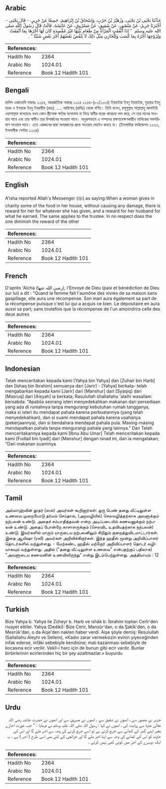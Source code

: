 ## Arabic


<div dir="rtl" lang="ar" style={{fontSize:'larger',backgroundColor:'#f8f9fa',padding:20}}>
حَدَّثَنَا يَحْيَى بْنُ يَحْيَى، وَزُهَيْرُ بْنُ حَرْبٍ، وَإِسْحَاقُ بْنُ إِبْرَاهِيمَ، جَمِيعًا عَنْ جَرِيرٍ، - قَالَ يَحْيَى - أَخْبَرَنَا جَرِيرٌ، عَنْ مَنْصُورٍ، عَنْ شَقِيقٍ، عَنْ مَسْرُوقٍ، عَنْ عَائِشَةَ، قَالَتْ قَالَ رَسُولُ اللَّهِ صلى الله عليه وسلم ‏ "‏ إِذَا أَنْفَقَتِ الْمَرْأَةُ مِنْ طَعَامِ بَيْتِهَا غَيْرَ مُفْسِدَةٍ كَانَ لَهَا أَجْرُهَا بِمَا أَنْفَقَتْ وَلِزَوْجِهَا أَجْرُهُ بِمَا كَسَبَ وَلِلْخَازِنِ مِثْلُ ذَلِكَ لاَ يَنْقُصُ بَعْضُهُمْ أَجْرَ بَعْضٍ شَيْئًا ‏"‏ ‏.‏
</div>
<div style={{backgroundColor:'#f8f9fa',padding:20, marginBottom: 10}}><table> <thead> <tr> <th>References:</th> <th></th> </tr> </thead> <tbody><tr><td>Hadith No</td><td>2364</td></tr><tr><td>Arabic No</td><td>1024.01</td></tr><tr><td>Reference</td><td>Book 12 Hadith 101</td></tr></tbody></table></div>

## Bengali


<div dir="ltr" lang="bn" style={{fontSize:'larger',backgroundColor:'#f8f9fa',padding:20}}>
হাদিস একাডেমি নাম্বারঃ ২২৫৪, আন্তর্জাতিক নাম্বারঃ ১০২৪ ২২৫৪-(৮০/১০২৪) ইয়াহইয়া ইবনু ইয়াহইয়া, যুহায়র ইবনু হারব ও ইসহাক ইবনু ইবরাহীম (রহঃ) ..... আয়িশাহ্ (রাযিঃ) থেকে বর্ণিত। তিনি বলেন, রসূলুল্লাহ সাল্লাল্লাহু আলাইহি ওয়াসাল্লাম বলেছেনঃ যখন কোন স্ত্রীলোক ক্ষতির মনোভাব না নিয়ে স্বামীর ঘরের খাদ্যদ্রব্য দান করে, সে তার দানের সাওয়াব পাবে এবং তার স্বামীও তার উপার্জনের সাওয়াব পাবে। অনুরূপভাবে এ সম্পদের রক্ষণাবেক্ষণকারীও মালিকের সমপরিমাণ সাওয়াব পাবে। এতে একজনের দ্বারা অপরজনের প্রাপ্য সাওয়াব মোটেও কমবে না। (ইসলামিক ফাউন্ডেশন ২২৩৩, ইসলামীক সেন্টার ২২৩৪)
</div>
<div style={{backgroundColor:'#f8f9fa',padding:20, marginBottom: 10}}><table> <thead> <tr> <th>References:</th> <th></th> </tr> </thead> <tbody><tr><td>Hadith No</td><td>2364</td></tr><tr><td>Arabic No</td><td>1024.01</td></tr><tr><td>Reference</td><td>Book 12 Hadith 101</td></tr></tbody></table></div>

## English


<div dir="ltr" lang="en" style={{fontSize:'larger',backgroundColor:'#f8f9fa',padding:20}}>
A'isha reported Allah's Messenger (ﷺ) as saying:When a woman gives in charity some of the food in her house, without causing any damage, there is reward for her for whatever she has given, and a reward for her husband for what he earned. The same applies to the trustee. In no respect does the one diminish the reward of the other
</div>
<div style={{backgroundColor:'#f8f9fa',padding:20, marginBottom: 10}}><table> <thead> <tr> <th>References:</th> <th></th> </tr> </thead> <tbody><tr><td>Hadith No</td><td>2364</td></tr><tr><td>Arabic No</td><td>1024.01</td></tr><tr><td>Reference</td><td>Book 12 Hadith 101</td></tr></tbody></table></div>

## French


<div dir="ltr" lang="fr" style={{fontSize:'larger',backgroundColor:'#f8f9fa',padding:20}}>
D'après 'Aïcha (رضي الله عنها), l'Envoyé de Dieu (paix et bénédiction de Dieu sur lui) a dit : "Quand la femme fait l'aumône des vivres de sa maison sans gaspillage, elle aura une récompense. Son mari aura également sa part de la récompense puisque c'est lui qui a acquis ce bien. Le dépositaire en aura aussi sa part; sans toutefois que la récompense de l'un amoindrira celle des deux autres
</div>
<div style={{backgroundColor:'#f8f9fa',padding:20, marginBottom: 10}}><table> <thead> <tr> <th>References:</th> <th></th> </tr> </thead> <tbody><tr><td>Hadith No</td><td>2364</td></tr><tr><td>Arabic No</td><td>1024.01</td></tr><tr><td>Reference</td><td>Book 12 Hadith 101</td></tr></tbody></table></div>

## Indonesian


<div dir="ltr" lang="id" style={{fontSize:'larger',backgroundColor:'#f8f9fa',padding:20}}>
Telah menceritakan kepada kami [Yahya bin Yahya] dan [Zuhair bin Harb] dan [Ishaq bin Ibrahim] semuanya dari [Jarir] - [Yahya] berkata- telah mengabarkan kepada kami [Jarir] dari [Manshur] dari [Syaqiq] dari [Masruq] dari [Aisyah] ia berkata; Rasulullah shallallahu 'alaihi wasallam bersabda: "Apabila seorang isteri menyedekahkan makanan dari persediaan yang ada di rumahnya tanpa mengurangi kebutuhan rumah tangganya, maka si isteri itu mendapat pahala karena perbuatannya (yang telah menyedekahkan), dan si suami mendapat pahala karena usahanya (pekerjaannya), dan si bendahara mendapat pahala pula. Masing-masing mendapatkan pahala tanpa mengurangi pahala yang lainnya." Dan Telah menceritakannya kepada kami [Ibnu Abu Umar] Telah menceritakan kepada kami [Fudlail bin Iyadl] dari [Manshur] dengan isnad ini, dan ia mengatakan; "Dari makanan suaminya
</div>
<div style={{backgroundColor:'#f8f9fa',padding:20, marginBottom: 10}}><table> <thead> <tr> <th>References:</th> <th></th> </tr> </thead> <tbody><tr><td>Hadith No</td><td>2364</td></tr><tr><td>Arabic No</td><td>1024.01</td></tr><tr><td>Reference</td><td>Book 12 Hadith 101</td></tr></tbody></table></div>

## Tamil


<div dir="ltr" lang="ta" style={{fontSize:'larger',backgroundColor:'#f8f9fa',padding:20}}>
அல்லாஹ்வின் தூதர் (ஸல்) அவர்கள் கூறினார்கள்: ஒரு பெண் தனது வீட்டிலுள்ள உணவை முறையோடு தர்மம் செய்தால், (அறவழியில்) செலவழித்தற்காக அவளுக்கும் நற்பலன் உண்டு. அதைச் சம்பாதித்தவன் என்ற அடிப்படையில் கணவனுக்கும் நற்பலன் உண்டு. அதைப் போன்றே காசாளருக்கும் (செலவிட உதவியதற்காக நற்பலன்) உண்டு. இவர்களில் யாரும் யாருடைய நற்பலனிலும் சிறிதும் குறைத்துவிடமாட்டார்கள். இதை ஆயிஷா (ரலி) அவர்கள் அறிவிக்கிறார்கள். இந்த ஹதீஸ் மூன்று அறிவிப்பாளர் தொடர்களில் வந்துள்ளது. - மேற்கண்ட ஹதீஸ் மற்றோர் அறிவிப்பாளர் தொடர் வழியாகவும் வந்துள்ளது. அதில் ("தனது வீட்டிலுள்ள உணவை" என்பதற்குப் பதிலாக) "அவளுடைய கணவனின் உணவிலிருந்து" என்று இடம்பெற்றுள்ளது. அத்தியாயம் : 12
</div>
<div style={{backgroundColor:'#f8f9fa',padding:20, marginBottom: 10}}><table> <thead> <tr> <th>References:</th> <th></th> </tr> </thead> <tbody><tr><td>Hadith No</td><td>2364</td></tr><tr><td>Arabic No</td><td>1024.01</td></tr><tr><td>Reference</td><td>Book 12 Hadith 101</td></tr></tbody></table></div>

## Turkish


<div dir="ltr" lang="tr" style={{fontSize:'larger',backgroundColor:'#f8f9fa',padding:20}}>
Bize Yahya b. Yahya ile Züheyr b. Harb ve ishâk b. İbrahim toptan Cerîr'den rivayet ettiler. Yahya (Dediki): Bize Cerir, Mansûr'dan, o da Şakîk'den, o da Mesrûk'dan, o da Aişe'den naklen haber verdi. Aişe şöyle demiş: Resulullah (Sallallahu Aleyhi ve Sellem), «Kadın zarar vermeksizin evinin yiyeceğinden infak ederse, infâki sebebiyle kendisine; malı kazanması sebebiyle de kocasına ecir verilir. Vekîl-i harc için de bunun gibi ecir vardır. Bunlar birbirlerinin ecirlerinden hiç bir şey azaltmazlar.» buyurdu
</div>
<div style={{backgroundColor:'#f8f9fa',padding:20, marginBottom: 10}}><table> <thead> <tr> <th>References:</th> <th></th> </tr> </thead> <tbody><tr><td>Hadith No</td><td>2364</td></tr><tr><td>Arabic No</td><td>1024.01</td></tr><tr><td>Reference</td><td>Book 12 Hadith 101</td></tr></tbody></table></div>

## Urdu


<div dir="rtl" lang="ur" style={{fontSize:'larger',backgroundColor:'#f8f9fa',padding:20}}>
جریر نے منصور سے ، انھوں نے شقیق سے ، انھوں نے مسروق سے اور انھوں نے حضرت عائشہ رضی اللہ تعالیٰ عنہا سے روایت کی ، انھوں نے کہا : رسول اللہ صلی اللہ علیہ وسلم نے فرمایا : " جب عورت اجاڑے بغیر اپنے گھر کے کھانے سے خرچ کرتی ہے تو اسے خرچ کرنے کی وجہ سے اجر ملے گا اور اس کے خاوند کو اس کے کمانے کی وجہ سے اپنا اجر ملے گا اور خزانچی کے لئے بھی اسی طرح ( اجر ) ہے ۔ یہ ایک دوسرے کے اجر میں کوئی کمی نہیں کرتے ۔
</div>
<div style={{backgroundColor:'#f8f9fa',padding:20, marginBottom: 10}}><table> <thead> <tr> <th>References:</th> <th></th> </tr> </thead> <tbody><tr><td>Hadith No</td><td>2364</td></tr><tr><td>Arabic No</td><td>1024.01</td></tr><tr><td>Reference</td><td>Book 12 Hadith 101</td></tr></tbody></table></div>
